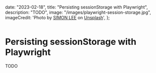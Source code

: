   date: "2023-02-18",
  title: "Persisting sessionStorage with Playwright",
  description: "TODO",
  image: "/images/playwright-session-storage.jpg",
  imageCredit:
    'Photo by <a href="https://unsplash.com/@simonppt?utm_content=creditCopyText&utm_medium=referral&utm_source=unsplash">SIMON LEE</a> on <a href="https://unsplash.com/photos/yellow-flower-in-white-background-WK5uLckIjRo?utm_content=creditCopyText&utm_medium=referral&utm_source=unsplash">Unsplash</a>',
};

<Image src="/images/playwright-session-storage.jpg" alt="" />

# Persisting sessionStorage with Playwright

TODO